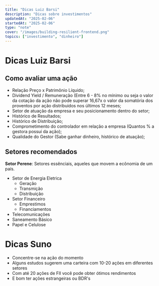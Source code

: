 ```yaml
---
title: "Dicas Luiz Barsi"
description: "Dicas sobre investimentos"
updatedAt: "2025-02-06"
startedAt: "2025-02-06"
type: "note"
cover: "/images/building-resilient-frontend.png"
topics: ["investimento", "dinheiro"]
---
```


# Dicas Luiz Barsi

## Como avaliar uma ação
- Relação Preço x Patrimônio Líquido;
- Dividend Yield / Remuneração (Entre 6 - 8% no mínimo ou seja o valor da cotação da ação não pode superar 16,67x o valor da somatória dos proventos por ação distribuidos nos últimos 12 meses;
- Setor de atuação da empresa e seu posicionamento dentro do setor;
- Histórico de Resultados;
- Histórico de Distribuição;
- Comprometimento do controlador em relação a empresa (Quantos % a gestora possuí da ação);
- Qualidade do Gestor (Sabe ganhar dinheiro, histórico de atuação);

## Setores recomendados

**Setor Perene**: Setores essênciais, aqueles que movem a ecônomia de um país.
- Setor de Energia Eletrica
	- Geração
	- Transmição
	- Distribuição
- Setor Financeiro 
	- Emprestimos
	- Financiamentos
- Telecomunicações
- Saneamento Básico
- Papel e Celulose

# Dicas Suno

- Concentre-se na ação do momento
- Alguns estudos sugerem uma carteira com 10-20 ações em diferentes setores
- Com até 20 ações de FII você pode obter ótimos rendimentos
- E bom ter ações estrangeiras ou BDR's
